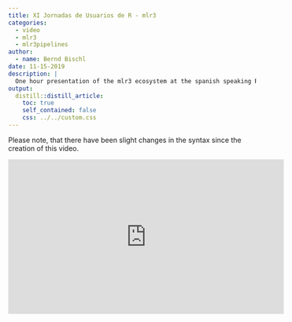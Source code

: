 ```yaml
---
title: XI Jornadas de Usuarios de R - mlr3
categories:
  - video
  - mlr3
  - mlr3pipelines
author:
  - name: Bernd Bischl
date: 11-15-2019
description: |
  One hour presentation of the mlr3 ecosystem at the spanish speaking R user days.
output:
  distill::distill_article:
    toc: true
    self_contained: false
    css: ../../custom.css
---
```


Please note, that there have been slight changes in the syntax since the creation of this video.

<iframe src='https://canal.uned.es/iframe/5dd24ff05578f27597289c03' id='pumukitiframe' frameborder='0' border='0' width='560' height='315' allowfullscreen></iframe>
